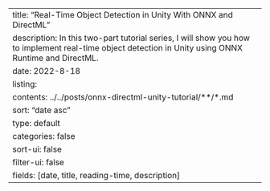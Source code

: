 ---
title: "Real-Time Object Detection in Unity With ONNX and DirectML"
description: In this two-part tutorial series, I will show you how to implement real-time object detection in Unity using ONNX Runtime and DirectML.
date: 2022-8-18
listing:
  contents: ../../posts/onnx-directml-unity-tutorial/**/*.md
  sort: "date asc"
  type: default
  categories: false
  sort-ui: false
  filter-ui: false
  fields: [date, title, reading-time, description]
---